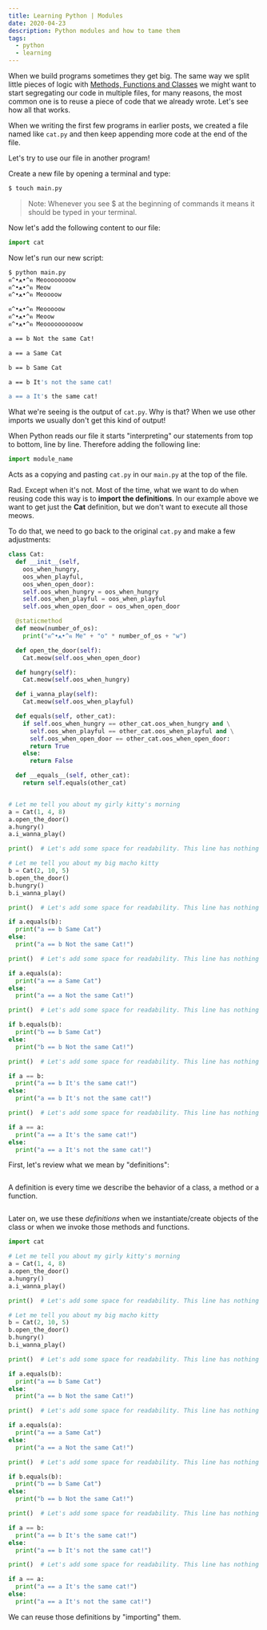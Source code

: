 ```yaml
---
title: Learning Python | Modules
date: 2020-04-23
description: Python modules and how to tame them
tags:
  - python
  - learning
---
```



When we build programs sometimes they get big. The same way
we split little pieces of logic with [Methods, Functions and Classes](/learning-python-methods-vs-functions-vs-classes)
we might want to start segregating our code in multiple files, for
many reasons, the most common one is to reuse a piece
of code that we already wrote. Let's see how all that works.

When we writing the first few programs in earlier posts, we created
a file named like `cat.py` and then keep appending more code at the end
of the file.

Let's try to use our file in another program!

Create a new file by opening a terminal and type:

```bash
$ touch main.py
```

> Note: Whenever you see $ at the beginning of commands it
means it should be typed in your terminal.

Now let's add the following content to our file:

```python
import cat
```

Now let's run our new script:

```bash
$ python main.py
ฅ^•ﻌ•^ฅ Meoooooooow
ฅ^•ﻌ•^ฅ Meow
ฅ^•ﻌ•^ฅ Meoooow

ฅ^•ﻌ•^ฅ Meooooow
ฅ^•ﻌ•^ฅ Meoow
ฅ^•ﻌ•^ฅ Meoooooooooow

a == b Not the same Cat!

a == a Same Cat

b == b Same Cat

a == b It's not the same cat!

a == a It's the same cat!
```

What we're seeing is the output of `cat.py`. Why is that? When we use other imports
we usually don't get this kind of output!

When Python reads our file it starts "interpreting" our statements from top to bottom,
line by line. Therefore adding the following line:

```python
import module_name
```

Acts as a copying and pasting `cat.py` in our `main.py` at the top of the file.

Rad. Except when it's not. Most of the time, what we want to do when reusing
code this way is to **import the definitions**. In our example above we want to
get just the **Cat** definition, but we don't want to execute all those meows.

To do that, we need to go back to the original `cat.py` and make a few adjustments:

<CodeWave>

```python 1:32
class Cat:
  def __init__(self,
    oos_when_hungry,
    oos_when_playful,
    oos_when_open_door):
    self.oos_when_hungry = oos_when_hungry
    self.oos_when_playful = oos_when_playful
    self.oos_when_open_door = oos_when_open_door

  @staticmethod
  def meow(number_of_os):
    print("ฅ^•ﻌ•^ฅ Me" + "o" * number_of_os + "w")

  def open_the_door(self):
    Cat.meow(self.oos_when_open_door)

  def hungry(self):
    Cat.meow(self.oos_when_hungry)

  def i_wanna_play(self):
    Cat.meow(self.oos_when_playful)

  def equals(self, other_cat):
    if self.oos_when_hungry == other_cat.oos_when_hungry and \
      self.oos_when_playful == other_cat.oos_when_playful and \
      self.oos_when_open_door == other_cat.oos_when_open_door:
      return True
    else:
      return False

  def __equals__(self, other_cat):
    return self.equals(other_cat)


# Let me tell you about my girly kitty's morning
a = Cat(1, 4, 8)
a.open_the_door()
a.hungry()
a.i_wanna_play()

print()  # Let's add some space for readability. This line has nothing to do with the cats.

# Let me tell you about my big macho kitty
b = Cat(2, 10, 5)
b.open_the_door()
b.hungry()
b.i_wanna_play()

print()  # Let's add some space for readability. This line has nothing to do with the cats.

if a.equals(b):
  print("a == b Same Cat")
else:
  print("a == b Not the same Cat!")

print()  # Let's add some space for readability. This line has nothing to do with the cats.

if a.equals(a):
  print("a == a Same Cat")
else:
  print("a == a Not the same Cat!")

print()  # Let's add some space for readability. This line has nothing to do with the cats.

if b.equals(b):
  print("b == b Same Cat")
else:
  print("b == b Not the same Cat!")

print()  # Let's add some space for readability. This line has nothing to do with the cats.

if a == b:
  print("a == b It's the same cat!")
else:
  print("a == b It's not the same cat!")

print()  # Let's add some space for readability. This line has nothing to do with the cats.

if a == a:
  print("a == a It's the same cat!")
else:
  print("a == a It's not the same cat!")
```

First, let's review what we mean by "definitions":

```diff 1,2,11,14,17,20,23,31

```

A definition is every time we describe the behavior of a class, a method or a function.

```diff 34:40

```

Later on, we use these *definitions* when we instantiate/create objects of the class or when we invoke
those methods and functions.

```python 1:50
import cat

# Let me tell you about my girly kitty's morning
a = Cat(1, 4, 8)
a.open_the_door()
a.hungry()
a.i_wanna_play()

print()  # Let's add some space for readability. This line has nothing to do with the cats.

# Let me tell you about my big macho kitty
b = Cat(2, 10, 5)
b.open_the_door()
b.hungry()
b.i_wanna_play()

print()  # Let's add some space for readability. This line has nothing to do with the cats.

if a.equals(b):
  print("a == b Same Cat")
else:
  print("a == b Not the same Cat!")

print()  # Let's add some space for readability. This line has nothing to do with the cats.

if a.equals(a):
  print("a == a Same Cat")
else:
  print("a == a Not the same Cat!")

print()  # Let's add some space for readability. This line has nothing to do with the cats.

if b.equals(b):
  print("b == b Same Cat")
else:
  print("b == b Not the same Cat!")

print()  # Let's add some space for readability. This line has nothing to do with the cats.

if a == b:
  print("a == b It's the same cat!")
else:
  print("a == b It's not the same cat!")

print()  # Let's add some space for readability. This line has nothing to do with the cats.

if a == a:
  print("a == a It's the same cat!")
else:
  print("a == a It's not the same cat!")
```


We can reuse those definitions by "importing" them.


```diff 1:45

```


</CodeWave>

